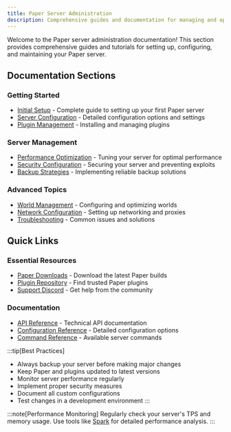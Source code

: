 ```yaml
---
title: Paper Server Administration
description: Comprehensive guides and documentation for managing and optimizing your Paper Minecraft server.
---
```



Welcome to the Paper server administration documentation! This section provides comprehensive guides and tutorials for setting up, configuring, and maintaining your Paper server.

## Documentation Sections

### Getting Started
- [Initial Setup](/paper/admin/getting-started) - Complete guide to setting up your first Paper server
- [Server Configuration](/paper/admin/reference/configuration) - Detailed configuration options and settings
- [Plugin Management](/paper/admin/getting-started/adding-plugins) - Installing and managing plugins

### Server Management
- [Performance Optimization](/paper/admin/how-to/optimization) - Tuning your server for optimal performance
- [Security Configuration](/paper/admin/how-to/security) - Securing your server and preventing exploits
- [Backup Strategies](/paper/admin/how-to/backups) - Implementing reliable backup solutions

### Advanced Topics
- [World Management](/paper/admin/reference/world-configuration) - Configuring and optimizing worlds
- [Network Configuration](/paper/admin/how-to/network) - Setting up networking and proxies
- [Troubleshooting](/paper/admin/how-to/troubleshooting) - Common issues and solutions

## Quick Links

### Essential Resources
- [Paper Downloads](https://papermc.io/downloads) - Download the latest Paper builds
- [Plugin Repository](https://hangar.papermc.io) - Find trusted Paper plugins
- [Support Discord](https://discord.gg/papermc) - Get help from the community

### Documentation
- [API Reference](/paper/dev/api) - Technical API documentation
- [Configuration Reference](/paper/admin/reference) - Detailed configuration options
- [Command Reference](/paper/admin/reference/commands) - Available server commands

:::tip[Best Practices]
- Always backup your server before making major changes
- Keep Paper and plugins updated to latest versions
- Monitor server performance regularly
- Implement proper security measures
- Document all custom configurations
- Test changes in a development environment
:::

:::note[Performance Monitoring]
Regularly check your server's TPS and memory usage. Use tools like [Spark](https://spark.lucko.me/) for detailed performance analysis.
:::

<PageCards />
